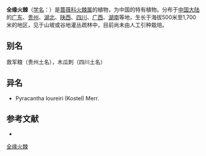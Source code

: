 {{Speciesbox
| name = 全缘火棘
| status = 
| status_system = 
| image =
| genus = Pyracantha
| species = atalantioides
| authority = (Hance) Stapf in Curtis's Bot.
}}

'''全缘火棘'''（[[学名|学名]]：{{lang|la|''Pyracantha atalantioides''}}）是[[蔷薇科|蔷薇科]][[火棘属|火棘属]]的植物，为中国的特有植物。分布于[[中国大陆|中国大陆]]的[[广东|广东]]、[[贵州|贵州]]、[[湖北|湖北]]、[[陕西|陕西]]、[[四川|四川]]、[[广西|广西]]、[[湖南|湖南]]等地，生长于海拔500米至1,700米的地区，见于山坡或谷地灌丛疏林中，目前尚未由人工引种栽培。

== 别名 ==
救军粮（贵州土名），木瓜刺（四川土名）

== 异名 ==
* Pyracantha loureiri (Kostel) Merr.

== 参考文献 ==
<div class="references-small">
* {{cite web| url =http://www.bioinfo.cn/db05/KmzwSpecies.php?action=view&id=19218| title =全缘火棘| work =《中国高等植物数据库全库》| publisher =中国科学院微生物研究所| author =昆明植物研究所| accessdate =2009-02-25| deadurl =yes| archiveurl =https://web.archive.org/web/20160305034120/http://www.bioinfo.cn/db05/KmzwSpecies.php?action=view&id=19218| archivedate =2016-03-05}}
</div>
{{Taxonbar|from=Q7263205}}

[[Category:火棘属|全缘火棘]]


{{植物小作品}}